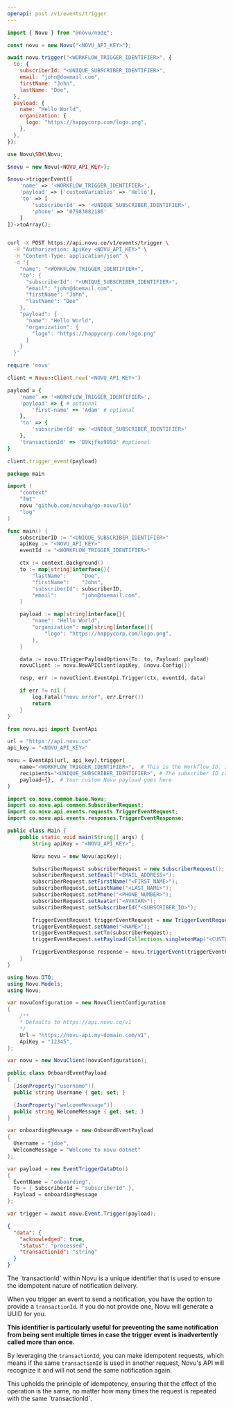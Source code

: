 ```yaml
---
openapi: post /v1/events/trigger
---
```



<ApikeyWarning />

<RequestExample>

```javascript Node.js
import { Novu } from "@novu/node";

const novu = new Novu("<NOVU_API_KEY>");

await novu.trigger("<WORKFLOW_TRIGGER_IDENTIFIER>", {
  to: {
    subscriberId: "<UNIQUE_SUBSCRIBER_IDENTIFIER>",
    email: "john@doemail.com",
    firstName: "John",
    lastName: "Doe",
  },
  payload: {
    name: "Hello World",
    organization: {
      logo: "https://happycorp.com/logo.png",
    },
  },
});
```

```php PHP
use Novu\SDK\Novu;

$novu = new Novu(<NOVU_API_KEY>);

$novu->triggerEvent([
    'name' => '<WORKFLOW_TRIGGER_IDENTIFIER>',
    'payload' => ['customVariables' => 'Hello'],
    'to' => [
        'subscriberId' => '<UNIQUE_SUBSCRIBER_IDENTIFIER>',
        'phone' => '07983882186'
    ]
])->toArray();
```

```bash cURL

curl -X POST https://api.novu.co/v1/events/trigger \
  -H "Authorization: ApiKey <NOVU_API_KEY>" \
  -H "Content-Type: application/json" \
  -d '{
    "name": "<WORKFLOW_TRIGGER_IDENTIFIER>",
    "to": {
      "subscriberId": "<UNIQUE_SUBSCRIBER_IDENTIFIER>",
      "email": "john@doemail.com",
      "firstName": "John",
      "lastName": "Doe"
    },
    "payload": {
      "name": "Hello World",
      "organization": {
        "logo": "https://happycorp.com/logo.png"
      }
    }
  }'
```

```ruby Ruby
require 'novu'

client = Novu::Client.new('<NOVU_API_KEY>')

payload = {
    'name' => '<WORKFLOW_TRIGGER_IDENTIFIER>',
    'payload' => { # optional
        'first-name' => 'Adam' # optional
    },
    'to' => {
        'subscriberId' => '<UNIQUE_SUBSCRIBER_IDENTIFIER>'
    },
    'transactionId' => '89kjfke9893' #optional
}

client.trigger_event(payload)
```

```go Go
package main

import (
	"context"
	"fmt"
	novu "github.com/novuhq/go-novu/lib"
	"log"
)

func main() {
	subscriberID := "<UNIQUE_SUBSCRIBER_IDENTIFIER>"
	apiKey := "<NOVU_API_KEY>"
	eventId := "<WORKFLOW_TRIGGER_IDENTIFIER>"

	ctx := context.Background()
	to := map[string]interface{}{
		"lastName":     "Doe",
		"firstName":    "John",
		"subscriberId": subscriberID,
		"email":        "john@doemail.com",
	}

	payload := map[string]interface{}{
		"name": "Hello World",
		"organization": map[string]interface{}{
			"logo": "https://happycorp.com/logo.png",
		},
	}

	data := novu.ITriggerPayloadOptions{To: to, Payload: payload}
	novuClient := novu.NewAPIClient(apiKey, &novu.Config{})

	resp, err := novuClient.EventApi.Trigger(ctx, eventId, data)

	if err != nil {
		log.Fatal("novu error", err.Error())
		return
	}
}
```

```python Python
from novu.api import EventApi

url = "https://api.novu.co"
api_key = "<NOVU_API_KEY>"

novu = EventApi(url, api_key).trigger(
    name="<WORKFLOW_TRIGGER_IDENTIFIER>",  # This is the Workflow ID. It can be found on the workflow page.
    recipients="<UNIQUE_SUBSCRIBER_IDENTIFIER>", # The subscriber ID can be gotten from the dashboard.
    payload={},  # Your custom Novu payload goes here
)
```

```java Java
import co.novu.common.base.Novu;
import co.novu.api.common.SubscriberRequest;
import co.novu.api.events.requests.TriggerEventRequest;
import co.novu.api.events.responses.TriggerEventResponse;

public class Main {
    public static void main(String[] args) {
        String apiKey = "<NOVU_API_KEY>";

        Novu novu = new Novu(apiKey);

        SubscriberRequest subscriberRequest = new SubscriberRequest();
        subscriberRequest.setEmail("<EMAIL_ADDRESS>");
        subscriberRequest.setFirstName("<FIRST_NAME>");
        subscriberRequest.setLastName("<LAST_NAME>");
        subscriberRequest.setPhone("<PHONE_NUMBER>");
        subscriberRequest.setAvatar("<AVATAR>");
        subscriberRequest.setSubscriberId("<SUBSCRIBER_ID>");

        TriggerEventRequest triggerEventRequest = new TriggerEventRequest();
        triggerEventRequest.setName("<NAME>");
        triggerEventRequest.setTo(subscriberRequest);
        triggerEventRequest.setPayload(Collections.singletonMap("<CUSTOM_VARIABLE_NAME>", "<CUSTOM_VARIABLE_VALUE>"));

        TriggerEventResponse response = novu.triggerEvent(triggerEventRequest);
    }
}
```

```csharp .NET
using Novu.DTO;
using Novu.Models;
using Novu;

var novuConfiguration = new NovuClientConfiguration
{
    /**
    * Defaults to https://api.novu.co/v1
    */
    Url = "https://novu-api.my-domain.com/v1",
    ApiKey = "12345",
};

var novu = new NovuClient(novuConfiguration);

public class OnboardEventPayload
{
  [JsonProperty("username")]
  public string Username { get; set; }

  [JsonProperty("welcomeMessage")]
  public string WelcomeMessage { get; set; }
}

var onboardingMessage = new OnboardEventPayload
{
  Username = "jdoe",
  WelcomeMessage = "Welcome to novu-dotnet"
};

var payload = new EventTriggerDataDto()
{
  EventName = "onboarding",
  To = { SubscriberId = "subscriberId" },
  Payload = onboardingMessage
};

var trigger = await novu.Event.Trigger(payload);
```

</RequestExample>

<ResponseExample>

```json Response
{
  "data": {
    "acknowledged": true,
    "status": "processed",
    "transactionId": "string"
  }
}
```

</ResponseExample>

<Accordion title="Idempotent nature of transactionId">
The `transactionId` within Novu is a unique identifier that is used to ensure the idempotent nature of notification delivery.

When you trigger an event to send a notification, you have the option to provide a `transactionId`. If you do not provide one, Novu will generate a UUID for you.

**This identifier is particularly useful for preventing the same notification from being sent multiple times in case the trigger event is inadvertently called more than once.**

By leveraging the `transactionId`, you can make idempotent requests, which means if the same `transactionId` is used in another request, Novu's API will recognize it and will not send the same notification again.

<Note>
This upholds the principle of idempotency, ensuring that the effect of the operation is the same, no matter how many times the request is repeated with the same `transactionId`.
</Note>
</Accordion>
